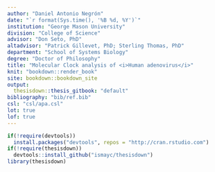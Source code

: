 ```yaml
---
author: "Daniel Antonio Negrón"
date: "`r format(Sys.time(), '%B %d, %Y')`"
institution: "George Mason University"
division: "College of Science"
advisor: "Don Seto, PhD"
altadvisor: "Patrick Gillevet, PhD; Sterling Thomas, PhD"
department: "School of Systems Biology"
degree: "Doctor of Philosophy"
title: "Molecular Clock analysis of <i>Human adenovirus</i>"
knit: "bookdown::render_book"
site: bookdown::bookdown_site
output:
  thesisdown::thesis_gitbook: "default"
bibliography: "bib/ref.bib"
csl: "csl/apa.csl"
lot: true
lof: true
---
```


```r
if(!require(devtools))
  install.packages("devtools", repos = "http://cran.rstudio.com")
if(!require(thesisdown))
  devtools::install_github("ismayc/thesisdown")
library(thesisdown)
```
